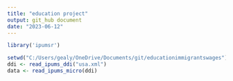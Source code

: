 ```yaml
---
title: "education project"
output: git_hub document 
date: "2023-06-12"
---
```

```r
library('ipumsr')
```
```r
setwd("C:/Users/gealy/OneDrive/Documents/git/educationimmigrantswages")
ddi <- read_ipums_ddi("usa.xml")
data <- read_ipums_micro(ddi)
```


